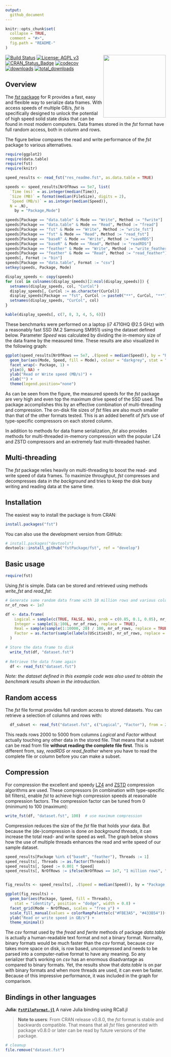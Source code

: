 ```yaml
---
output:
  github_document
---
```


<!-- README.md is generated from README.Rmd. Please edit that file -->

```r
knitr::opts_chunk$set(
  collapse = TRUE,
  comment = "#>",
  fig.path = "README-"
)
```

<img src="fst.png" align="right" height="196" width="196" />

[![Build Status](https://github.com/fstpackage/fst/actions/workflows/R-CMD-check.yaml/badge.svg?branch=develop)](https://github.com/fstpackage/fst/actions/workflows/R-CMD-check.yaml)
[![License: AGPL v3](https://img.shields.io/badge/License-AGPL%20v3-blue.svg)](https://www.gnu.org/licenses/agpl-3.0)
[![CRAN_Status_Badge](http://www.r-pkg.org/badges/version/fst)](https://cran.r-project.org/package=fst)
[![codecov](https://codecov.io/gh/fstpackage/fst/branch/develop/graph/badge.svg)](https://app.codecov.io/gh/fstpackage/fst)
[![downloads](http://cranlogs.r-pkg.org/badges/fst)](http://cran.rstudio.com/web/packages/fst/index.html)
[![total_downloads](https://cranlogs.r-pkg.org/badges/grand-total/fst)](http://cran.rstudio.com/web/packages/fst/index.html)

## Overview

The [_fst_ package][fstRepo] for R  provides a fast, easy and flexible way to serialize data frames. With access speeds of multiple GB/s, _fst_ is specifically designed to unlock the potential of high speed solid state disks that can be found in most modern computers. Data frames stored in the _fst_ format have full random access, both in column and rows.

The figure below compares the read and write performance of the _fst_ package to various alternatives.

```r
require(ggplot2)
require(data.table)
require(fst)
require(knitr)

speed_results <- read_fst("res_readme.fst", as.data.table = TRUE)

speeds <- speed_results[NrOfRows == 5e7, list(
  `Time (ms)` = as.integer(median(Time)),
  `Size (MB)` = format(median(FileSize), digits = 2),
  `Speed (MB/s)` = as.integer(median(Speed)),
  N = .N),
    by = "Package,Mode"]

speeds[Package == "data.table" & Mode == "Write", Method := "fwrite"]
speeds[Package == "data.table" & Mode == "Read", Method := "fread"]
speeds[Package == "fst" & Mode == "Write", Method := "write_fst"]
speeds[Package == "fst" & Mode == "Read", Method := "read_fst"]
speeds[Package == "baseR" & Mode == "Write", Method := "saveRDS"]
speeds[Package == "baseR" & Mode == "Read", Method := "readRDS"]
speeds[Package == "feather" & Mode == "Write", Method := "write_feather"]
speeds[Package == "feather" & Mode == "Read", Method := "read_feather"]
speeds[, Format := "bin"]
speeds[Package == "data.table", Format := "csv"]
setkey(speeds, Package, Mode)

display_speeds <- copy(speeds)
for (col in colnames(display_speeds)[2:ncol(display_speeds)]) {
  setnames(display_speeds, col, "CurCol")
  display_speeds[, CurCol := as.character(CurCol)]
  display_speeds[Package == "fst", CurCol := paste0("**", CurCol, "**")]
  setnames(display_speeds, "CurCol", col)
}

kable(display_speeds[, c(7, 8, 3, 4, 5, 6)])
```

These benchmarks were performed on a laptop (i7 4710HQ @2.5 GHz) with a reasonably fast SSD (M.2 Samsung SM951) using the dataset defined below. Parameter *Speed* was calculated by dividing the in-memory size of the data frame by the measured time. These results are also visualized in the following graph:

```r
ggplot(speed_results[NrOfRows == 5e7, .(Speed = median(Speed)), by = "Package,Mode"]) +
  geom_bar(aes(Mode, Speed, fill = Mode), colour = "darkgrey", stat = "identity") +
  facet_wrap(~ Package, 1) +
  ylim(0, NA) +
  ylab("Read or Write speed (MB/s)") +
  xlab("") +
  theme(legend.position="none")
```

As can be seen from the figure, the measured speeds for the _fst_ package are very high and even top the maximum drive speed of the SSD used. The package accomplishes this by an effective combination of multi-threading and compression. The on-disk file sizes of _fst_ files are also much smaller than that of the other formats tested. This is an added benefit of _fst_'s use of type-specific compressors on each stored column.

In addition to methods for data frame serialization, _fst_ also provides methods for multi-threaded in-memory compression with the popular LZ4 and ZSTD compressors and an extremely fast multi-threaded hasher.

## Multi-threading

The _fst_ package relies heavily on multi-threading to boost the read- and write speed of data frames. To maximize throughput, _fst_ compresses and decompresses data _in the background_ and tries to keep the disk busy writing and reading data at the same time.

## Installation

The easiest way to install the package is from CRAN:

```r
install.packages("fst")
```

You can also use the development version from GitHub:

```r
# install.packages("devtools")
devtools::install_github("fstPackage/fst", ref = "develop")
```

## Basic usage

```r
require(fst)
```

Using _fst_ is simple. Data can be stored and retrieved using methods _write\_fst_ and _read\_fst_:

```r
# Generate some random data frame with 10 million rows and various column types
nr_of_rows <- 1e7

df <- data.frame(
    Logical = sample(c(TRUE, FALSE, NA), prob = c(0.85, 0.1, 0.05), nr_of_rows, replace = TRUE),
    Integer = sample(1L:100L, nr_of_rows, replace = TRUE),
    Real = sample(sample(1:10000, 20) / 100, nr_of_rows, replace = TRUE),
    Factor = as.factor(sample(labels(UScitiesD), nr_of_rows, replace = TRUE))
  )

# Store the data frame to disk
  write_fst(df, "dataset.fst")
  
# Retrieve the data frame again
  df <- read_fst("dataset.fst")
```

_Note: the dataset defined in this example code was also used to obtain the benchmark results shown in the introduction._

## Random access

The _fst_ file format provides full random access to stored datasets. You can retrieve a selection of columns and rows with:

```r
  df_subset <- read_fst("dataset.fst", c("Logical", "Factor"), from = 2000, to = 5000)
```

This reads rows 2000 to 5000 from columns _Logical_ and _Factor_ without actually touching any other data in the stored file. That means that a subset can be read from file **without reading the complete file first**. This is different from, say, _readRDS_ or _read\_feather_ where you have to read the complete file or column before you can make a subset.

## Compression

For compression the excellent and speedy [LZ4][lz4Repo] and [ZSTD][zstdRepo] compression algorithms are used. These compressors (in combination with type-specific bit filters), enable _fst_ to achieve high compression speeds at reasonable compression factors. The compression factor can be tuned from 0 (minimum) to 100 (maximum):

```r
write_fst(df, "dataset.fst", 100)  # use maximum compression
```

Compression reduces the size of the _fst_ file that holds your data. But because the (de-)compression is done _on background threads_, it can increase the total read- and write speed as well. The graph below shows how the use of multiple threads enhances the read and write speed of our sample dataset.

```r
speed_results[Package %in% c("baseR", "feather"), Threads := 1]
speed_results[, Threads := as.factor(Threads)]
speed_results[, Speed := 0.001 * Speed]
speed_results[, NrOfRows := ifelse(NrOfRows == 1e7, "1 million rows", "10 million rows")]


fig_results <- speed_results[, .(Speed = median(Speed)), by = "Package,Mode,NrOfRows,Threads"]

ggplot(fig_results) +
  geom_bar(aes(Package, Speed, fill = Threads),
    stat = "identity", position = "dodge", width = 0.8) +
  facet_grid(Mode ~ NrOfRows, scales = "free_y") +
  scale_fill_manual(values = colorRampPalette(c("#FBE3A5", "#433B54"))(10)[10:3]) +
  ylab("Read or write speed in GB/s") +
  theme_minimal()
```

The _csv_ format used by the _fread_ and _fwrite_ methods of package _data.table_ is actually a human-readable text format and not a binary format. Normally, binary formats would be much faster than the _csv_ format, because _csv_ takes more space on disk, is row based, uncompressed and needs to be parsed into a computer-native format to have any meaning. So any serializer that's working on _csv_ has an enormous disadvantage as compared to binary formats. Yet, the results show that _data.table_ is on par with binary formats and when more threads are used, it can even be faster. Because of this impressive performance, it was included in the graph for comparison.

## Bindings in other languages

**Julia**: [**`FstFileFormat.jl`**][fstformatRepo] A naive Julia binding using RCall.jl

> **Note to users**: From CRAN release v0.8.0, the _fst_ format is stable and backwards compatible. That means that all _fst_ files generated with package v0.8.0 or later can be read by future versions of the package.

```r
# cleanup
file.remove("dataset.fst")
```

[fstRepo]: https://github.com/fstpackage/fst
[lz4Repo]: https://github.com/lz4/lz4
[zstdRepo]: https://github.com/facebook/zstd
[fstformatRepo]: https://github.com/xiaodaigh/FstFileFormat.jl
